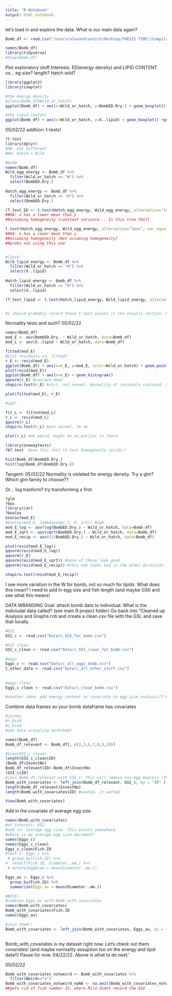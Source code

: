 ```yaml
---
title: "R Notebook"
output: html_notebook
---
```


let's load in and explore the data. What is our main data again?
```r
Bomb_df <- read.csv("/Users/alexandrareich/Desktop/THESIS TIME!/Compilation of GITHUB project code/BOMB_TIME/Data/Hatchery egg condition data 1-11-22_modified.csv")

names(Bomb_df)
library(tidyverse)
#View(Bomb_df)
```

Plot exploratory stuff
Interests: ED(energy density) and LIPID CONTENT vs... eg size? length? Hatch wild?
```r
library(ggplot2)
library(cowplot)

#the energy density
#class(Bomb_df$Wild_or_hatch)
ggplot(Bomb_df) + aes(x=Wild_or_hatch, y=BombED.Dry.) + geom_boxplot() +geom_jitter()

#the lipid content
ggplot(Bomb_df) + aes(x=Wild_or_hatch, y=X..lipid) + geom_boxplot() +geom_jitter()

```

05/02/22 addtiion: t-tests!
```r
?t.test
library(dplyr)
#H0: not different
#HA: Hatch < Wild

#bomb
names(Bomb_df)
Wild_egg_energy <- Bomb_df %>% 
  filter(Wild_or_hatch == "W") %>%
  select(BombED.Dry.)
    
Hatch_egg_energy <- Bomb_df %>% 
  filter(Wild_or_hatch == "H") %>%
  select(BombED.Dry.)

(T_test_ED <- t.test(Hatch_egg_energy, Wild_egg_energy, alternative="less", var.equal = T) )
##HA: x has a lower mean than y
##assuming homogeneity (constant variance... Is this true tho?)

t.test(Hatch_egg_energy, Wild_egg_energy, alternative="less", var.equal = F) 
##HA: x has a lower mean than y
##assuming homogeneity (Not assuming homogeneity)
##probs not using this one


#lipid
Wild_lipid_energy <- Bomb_df %>% 
  filter(Wild_or_hatch == "W") %>%
  select(X..lipid)
    
Hatch_lipid_energy <- Bomb_df %>% 
  filter(Wild_or_hatch == "H") %>%
  select(X..lipid)

(T_test_lipid <- t.test(Hatch_lipid_energy, Wild_lipid_energy, alternative="less", var.equal = T))


#I should probably record these t-test values in the resutls section. My results section is a work in progress...
```

Normality tests and such? 05/02/22
```r
names(Bomb_df)
mod_E <- aov(BombED.Dry. ~ Wild_or_hatch, data=Bomb_df)
mod_L <- aov(X..lipid ~ Wild_or_hatch, data=Bomb_df)

fitted(mod_E)
#plot residuals vs. fitted?
r_E <- resid(mod_E)
ggplot(Bomb_df) + aes(x=r_E, y=mod_E, color=Wild_or_hatch) + geom_point()
plot(resid(mod_E))
ggplot(Bomb_df) + aes(x=r_E) + geom_histogram()
qqnorm(r_E) #concave-down
shapiro.test(r_E) #shit, not normal. Normality of residuals violated. Is normality of residuals an assumption?

plot(fitted(mod_E), r_E)

#ugh! 

fit_L <- fitted(mod_L)
r_L <- resid(mod_L)
qqnorm(r_L)
shapiro.test(r_L) #yes normal, lm ok

plot(r_L) #ok weird, might be an outlier in there

library(onewaytests)
?bf.test  #use this test to test homogeneity resids!!

hist(Bomb_df$BombED.Dry.)
hist(log(Bomb_df$BombED.Dry.))

```


Tangent: 05/02/22
Normality is violated for energy density. Try a glm?
Which glm family to choose??

Or... log trasform? try transforming x first
```r
?glm
?box
library(car)
?boxCox
boxCox(mod_E)
#boxCox(mod_E, lambda=seq(-2, 8, 1/5)) #ugh
mod_E_log <- aov(log(BombED.Dry.) ~ Wild_or_hatch, data=Bomb_df)
mod_E_sqrt <- aov(sqrt(BombED.Dry.) ~ Wild_or_hatch, data=Bomb_df)
mod_E_recip <- aov((1/BombED.Dry.) ~ Wild_or_hatch, data=Bomb_df)

plot(resid(mod_E_log))
qqnorm(resid(mod_E_log))
qqnorm(r_E)
qqnorm(resid(mod_E_sqrt)) #none of these look good
qqnorm(resid(mod_E_recip)) #this one looks bad in the other direction

shapiro.test(resid(mod_E_recip))

```


I see more variation in the W for bomb, not so much for lipids. What does this mean?
I need to add in egg size and fish length (and maybe GSI) and see what this means!

DATA WRANGING
Goal: attach bomb data to individual.
What is the indiviudal data called?
(see main R project folder)
Go back into "Cleaned up Analysis and Graphs.rnb and create a clean csv file with the GSI, and save that locally.
```r
#GSI
GSI_c <- read.csv("Data/c_GSI_for_boms.csv")

#GSI clean
GSI_c_clean <- read.csv("Data/c_GSI_clean_for_bomb.csv")

#eggs
Eggs_c <- read.csv("Data/c_all_eggs_bomb.csv")
C_other_data <- read.csv("Data/c_all_other_stuff.csv")
  
  
#eggs clean
Eggs_c_clean <- read.csv("Data/c_clean_bomb.csv")

#another idea: add energy content as covariate in egg size analysis?? Uhhh...later. It's bomb time
```

Combine data frames so your bomb dataframe has covariates
```r
#joinby
#r_bind
#c_bind
#see data wrangling worksheet

names(Bomb_df)
Bomb_df_relevant <- Bomb_df[, c(2,3,6,7,8,9,10)]

#View(GSI_c_clean)
length(GSI_c_clean$ID)
(Bomb_df$InvestNo)
Bomb_df_relevant$ID<-Bomb_df$InvestNo
(GSI_c$ID)
#join Bomb_df_relevant with GSI_c. This will remove non-egg bearers (there were sone? and then I can remove weird fishies after)
Bomb_with_covariates <- left_join(Bomb_df_relevant, GSI_c, by = "ID" )
length(Bomb_df_relevant$InvestNo)
length(Bomb_with_covariates$ID) #woohoo, it worked

View(Bomb_with_covariates)


```

Add in the covariate of average egg size
```r
names(Bomb_with_covariates)
#of interest: GSI
#add in: average egg size. This exists somewhere.
#where is my average egg size document?
names(Eggs_c)
names(Eggs_c_clean)
Eggs_c_clean$Fish.ID
#test <- Eggs_c %>%
 # group_by(Fish.ID) %>%
#  select(Fish.ID, Diameter..mm.) %>%
 # mutate(EggDiam = mean(Diameter..mm.))

Eggs_av <- Eggs_c %>%
  group_by(Fish.ID) %>%
  summarize(Eggs_av = mean(Diameter..mm.))

#NICE!
#combine Eggs_av with Bomb_with_covariates
names(Bomb_with_covariates)
Bomb_with_covariates$Fish.ID
names(Eggs_av)

#join them!!
Bomb_with_covariates <- left_join(Bomb_with_covariates, Eggs_av, by = "Fish.ID" )
  
```


Bomb_with_covariates is my dataset right now. Let's check out them covariates!
(and maybe normality assuption too on the energy and lipid data!!)
Pause for now. 04/22/22. Above is what to do next.'

05/02/22
```r
Bomb_with_covariates_notweird <- Bomb_with_covariates %>%
  filter(Weird=="n")
Bomb_with_covariates_notweird_noNA <- na.omit(Bomb_with_covariates_notweird)
##gets rid of fish number 25, where Milo didnt record the GSI
```

